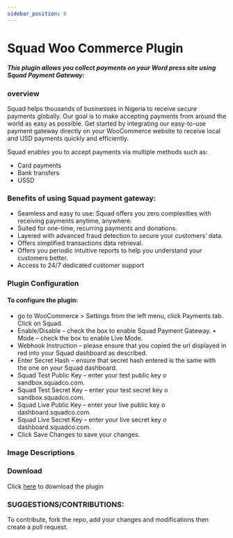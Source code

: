 ```yaml
---
sidebar_position: 6
---
```



# Squad Woo Commerce Plugin

##### This plugin allows you collect payments on your Word press site using Squad Payment Gateway:

### overview

Squad helps thousands of businesses in Nigeria to receive secure payments globally. Our goal is to make accepting payments from around the world as easy as possible. Get started by integrating our easy-to-use payment gateway directly on your WooCommerce website to receive local and USD payments quickly and efficiently.

Squad enables you to accept payments via multiple methods such as:

- Card payments
- Bank transfers
- USSD

### Benefits of using Squad payment gateway:

- Seamless and easy to use: Squad offers you zero complexities with receiving payments anytime, anywhere.
- Suited for one-time, recurring payments and donations.
- Layered with advanced fraud detection to secure your customers’ data.
- Offers simplified transactions data retrieval.
- Offers you periodic intuitive reports to help you understand your customers better.
- Access to 24/7 dedicated customer support

### Plugin Configuration

#### To configure the plugin:
- go to WooCommerce > Settings from the left menu, click Payments tab. Click on Squad.
- Enable/Disable – check the box to enable Squad Payment Gateway. • Mode – check the box to enable Live Mode.
- Webhook Instruction – please ensure that you copied the url displayed in red into your Squad dashboard as described.
- Enter Secret Hash – ensure that secret hash entered is the same with the one on your Squad dashboard.
- Squad Test Public Key – enter your test public key o sandbox.squadco.com.
- Squad Test Secret Key – enter your test secret key o sandbox.squadco.com.
- Squad Live Public Key – enter your live public key o dashboard.squadco.com.
- Squad Live Secret Key – enter your live secret key o dashboard.squadco.com.
- Click Save Changes to save your changes.

### Image Descriptions

<WooImgComponent />

### Download

Click [here](https://downloads.wordpress.org/plugin/squad-payment-gateway.zip) to download the plugin

### SUGGESTIONS/CONTRIBUTIONS:

To contribute, fork the repo, add your changes and modifications then create a pull request.
